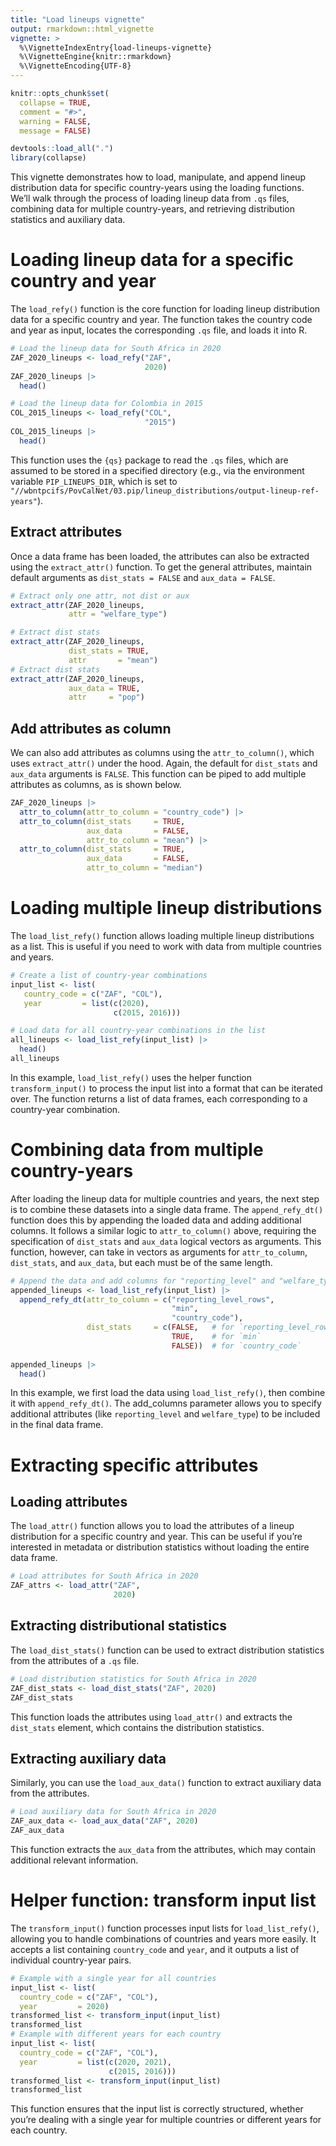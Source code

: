 ```yaml
---
title: "Load lineups vignette"
output: rmarkdown::html_vignette
vignette: >
  %\VignetteIndexEntry{load-lineups-vignette}
  %\VignetteEngine{knitr::rmarkdown}
  %\VignetteEncoding{UTF-8}
---
```


```r
knitr::opts_chunk$set(
  collapse = TRUE,
  comment = "#>", 
  warning = FALSE, 
  message = FALSE)
```

```r
devtools::load_all(".")
library(collapse)
```


This vignette demonstrates how to load, manipulate, and append lineup distribution data for specific country-years using the loading functions. We'll walk through the process of loading lineup data from `.qs` files, combining data for multiple country-years, and retrieving distribution statistics and auxiliary data.

# Loading lineup data for a specific country and year

The `load_refy()` function is the core function for loading lineup distribution data for a specific country and year. The function takes the country code and year as input, locates the corresponding `.qs` file, and loads it into R.


```r
# Load the lineup data for South Africa in 2020
ZAF_2020_lineups <- load_refy("ZAF", 
                              2020)
ZAF_2020_lineups |> 
  head()
```

```r
# Load the lineup data for Colombia in 2015
COL_2015_lineups <- load_refy("COL", 
                              "2015")
COL_2015_lineups |> 
  head()
```


This function uses the `{qs}` package to read the `.qs` files, which are assumed to be stored in a specified directory (e.g., via the environment variable `PIP_LINEUPS_DIR`, which is set to `"//wbntpcifs/PovCalNet/03.pip/lineup_distributions/output-lineup-ref-years"`).


## Extract attributes
Once a data frame has been loaded, the attributes can also be extracted using the `extract_attr()` function. To get the general attributes, maintain default arguments as `dist_stats = FALSE` and `aux_data = FALSE`. 
```r
# Extract only one attr, not dist or aux
extract_attr(ZAF_2020_lineups, 
             attr = "welfare_type")

# Extract dist stats
extract_attr(ZAF_2020_lineups, 
             dist_stats = TRUE,
             attr       = "mean")
# Extract dist stats
extract_attr(ZAF_2020_lineups, 
             aux_data = TRUE,
             attr     = "pop")
```


## Add attributes as column

We can also add attributes as columns using the `attr_to_column()`, which uses `extract_attr()` under the hood. Again, the default for `dist_stats` and `aux_data` arguments is `FALSE`. This function can be piped to add multiple attributes as columns, as is shown below.

```r
ZAF_2020_lineups |> 
  attr_to_column(attr_to_column = "country_code") |> 
  attr_to_column(dist_stats     = TRUE,
                 aux_data       = FALSE,
                 attr_to_column = "mean") |> 
  attr_to_column(dist_stats     = TRUE, 
                 aux_data       = FALSE,
                 attr_to_column = "median")
```


# Loading multiple lineup distributions

The `load_list_refy()` function allows loading multiple lineup distributions as a list. This is useful if you need to work with data from multiple countries and years.

```r
# Create a list of country-year combinations
input_list <- list(
   country_code = c("ZAF", "COL"),
   year         = list(c(2020), 
                       c(2015, 2016)))

# Load data for all country-year combinations in the list
all_lineups <- load_list_refy(input_list) |> 
  head()
all_lineups
```

In this example, `load_list_refy()` uses the helper function `transform_input()` to process the input list into a format that can be iterated over. The function returns a list of data frames, each corresponding to a country-year combination.

# Combining data from multiple country-years

After loading the lineup data for multiple countries and years, the next step is to combine these datasets into a single data frame. The `append_refy_dt()` function does this by appending the loaded data and adding additional columns. It follows a similar logic to `attr_to_column()` above, requiring the specification of `dist_stats` and `aux_data` logical vectors as arguments. This function, however, can take in vectors as arguments for `attr_to_column`, `dist_stats`, and `aux_data`, but each must be of the same length. 


```r
# Append the data and add columns for "reporting_level" and "welfare_type"
appended_lineups <- load_list_refy(input_list) |> 
  append_refy_dt(attr_to_column = c("reporting_level_rows", 
                                    "min", 
                                    "country_code"), 
                 dist_stats     = c(FALSE,   # for `reporting_level_rows`
                                    TRUE,    # for `min`
                                    FALSE))  # for `country_code`
  
appended_lineups |> 
  head()
```

In this example, we first load the data using `load_list_refy()`, then combine it with `append_refy_dt()`. The add_columns parameter allows you to specify additional attributes (like `reporting_level` and `welfare_type`) to be included in the final data frame.

# Extracting specific attributes

## Loading attributes

The `load_attr()` function allows you to load the attributes of a lineup distribution for a specific country and year. This can be useful if you're interested in metadata or distribution statistics without loading the entire data frame.


```r
# Load attributes for South Africa in 2020
ZAF_attrs <- load_attr("ZAF", 
                       2020)
```

## Extracting distributional statistics

The `load_dist_stats()` function can be used to extract distribution statistics from the attributes of a `.qs` file.

```r
# Load distribution statistics for South Africa in 2020
ZAF_dist_stats <- load_dist_stats("ZAF", 2020)
ZAF_dist_stats
```

This function loads the attributes using `load_attr()` and extracts the `dist_stats` element, which contains the distribution statistics.

## Extracting auxiliary data

Similarly, you can use the `load_aux_data()` function to extract auxiliary data from the attributes.

```r
# Load auxiliary data for South Africa in 2020
ZAF_aux_data <- load_aux_data("ZAF", 2020)
ZAF_aux_data
```


This function extracts the `aux_data` from the attributes, which may contain additional relevant information.



# Helper function: transform input list

The `transform_input()` function processes input lists for `load_list_refy()`, allowing you to handle combinations of countries and years more easily. It accepts a list containing `country_code` and `year`, and it outputs a list of individual country-year pairs.


```r
# Example with a single year for all countries
input_list <- list(
  country_code = c("ZAF", "COL"),
  year         = 2020)
transformed_list <- transform_input(input_list)
transformed_list
# Example with different years for each country
input_list <- list(
  country_code = c("ZAF", "COL"),
  year         = list(c(2020, 2021), 
                      c(2015, 2016)))
transformed_list <- transform_input(input_list)
transformed_list
```


This function ensures that the input list is correctly structured, whether you're dealing with a single year for multiple countries or different years for each country.






















